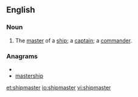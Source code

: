 ==English==
===Noun===
{{en-noun}}
# The [[master]] of a [[ship]]; a [[captain]]; a [[commander]].

===Anagrams===
* {{alphagram|aehimprsst}}
* [[mastership#English|mastership]]

[[et:shipmaster]]
[[io:shipmaster]]
[[vi:shipmaster]]